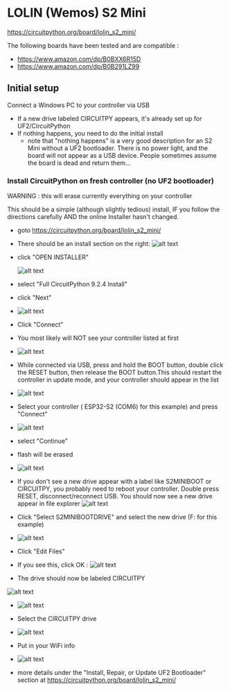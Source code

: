 
# LOLIN (Wemos) S2 Mini

https://circuitpython.org/board/lolin_s2_mini/

The following boards have been tested and are compatible :
  -  https://www.amazon.com/dp/B0BXX6R15D
  -  https://www.amazon.com/dp/B0B291LZ99

## Initial setup
Connect a Windows PC to your controller via USB
- If a new drive labeled CIRCUITPY appears, it's already set up for UF2/CircuitPython
- If nothing happens, you need to do the initial install
  - note that "nothing happens" is a very good description for an S2 Mini without a 
UF2 bootloader.  There is no power light, and the board will not appear as a 
USB device.  People sometimes assume the board is dead and return them...

### Install CircuitPython on fresh controller (no UF2 bootloader)
  WARNING : this will erase currently everything on your controller

This should be a simple (although slightly tedious) install, IF you follow the 
directions carefully AND the online Installer hasn't changed.

  - goto https://circuitpython.org/board/lolin_s2_mini/
  - There should be an install section on the right: ![alt text](images/image.png)
  - click "OPEN INSTALLER" 

    ![alt text](images/image-1.png)
  - select "Full CircuitPython 9.2.4 Install"
  - click "Next"
  - ![alt text](images/image-2.png) 
  - Click "Connect"
  - You most likely will NOT see your controller listed at first 
  - ![alt text](images/image-3.png)
  - While connected via USB, press and hold the BOOT button, double click the RESET button, then release the BOOT button.This should restart the controller in update mode, and your controller should appear in the list 
  - ![alt text](images/image-4.png)
  - Select your controller ( ESP32-S2 (COM6) for this example) and press "Connect"
  - ![alt text](images/image-5.png)
  - select "Continue"
  - flash will be erased
  - ![alt text](images/image-6.png)
  - If you don't see a new drive appear with a label  like S2MINIBOOT or CIRCUITPY, you probably need to reboot your controller. Double press RESET, disconnect/reconnect USB.  You should now see a new drive appear in file explorer
    ![alt text](images/image-7.png)

  - Click "Select S2MINIBOOTDRIVE" and select the new drive (F: for this example)
  - ![alt text](images/image-8.png)
  - Click "Edit Files"
  - If you see this, click OK : ![alt text](images/image-9.png)
  - The drive should now be labeled CIRCUITPY 
  
   ![alt text](images/image-11.png)

  - ![alt text](images/image-10.png)
  - Select the CIRCUITPY drive
  - ![alt text](images/image-12.png)
  - Put in your WiFi info
  - ![alt text](images/image-13.png)
    
  - more details under the "Install, Repair, or Update UF2 Bootloader" section at https://circuitpython.org/board/lolin_s2_mini/
